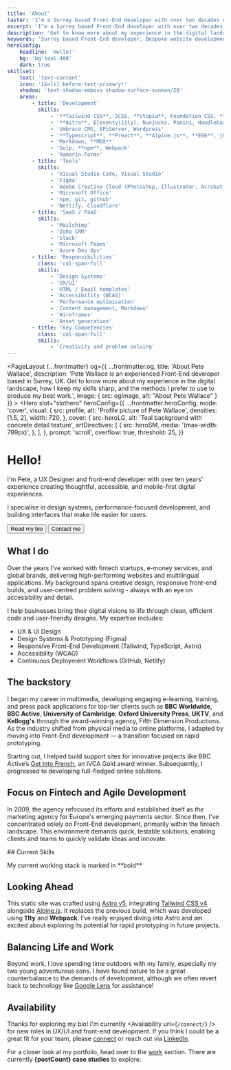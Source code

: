 ```yaml
---
title: 'About'
taster: 'I’m a Surrey based Front-End developer with over two decades of experience in digital.'
excerpt: 'I’m a Surrey based Front-End developer with over two decades of experience in digital.'
description: 'Get to know more about my experience in the digital landscape, how I keep my skills sharp, and the methods I prefer to use to produce my best work.'
keywords: 'Surrey based Front-End developer, Bespoke website development, HTML, CSS, Creative development, The Great Outdoors, Balance and wellbeing'
heroConfig:
    headline: 'Hello!'
    bg: 'bg-teal-400'
    dark: true
skillset:
    text: 'text-content'
    icon: '[&>li]:before:text-primary!'
    shadow: 'text-shadow-emboss shadow-surface-sunken/20'
    areas:
        - title: 'Development'
          skills:
              - '**Tailwind CSS**, SCSS, **Utopia**, Foundation CSS, **PostCSS**'
              - '**Astro**, Eleventy(11ty), Nunjucks, Panini, Handlebars'
              - 'Umbraco CMS, EPiServer, Wordpress'
              - '**Typescript**, **Preact**, **Alpine.js**, **ES6**, jQuery, **JSON**, **Motion One**'
              - 'Markdown, **MDX**'
              - 'Gulp, **npm**, Webpack'
              - 'Xamarin.Forms'
        - title: 'Tools'
          skills:
              - 'Visual Studio Code, Visual Studio'
              - 'Figma'
              - 'Adobe Creative Cloud (Photoshop, Illustrator, Acrobat, Lightroom)'
              - 'Microsoft Office'
              - 'npm, git, github'
              - 'Netlify, Cloudflare'
        - title: 'SaaS / PaaS'
          skills:
              - 'Mailchimp'
              - 'Zoho CRM'
              - 'Slack'
              - 'Microsoft Teams'
              - 'Azure Dev Ops'
        - title: 'Responsibilities'
          class: 'col-span-full'
          skills:
              - 'Design Systems'
              - 'UX/UI'
              - 'HTML / Email templates'
              - 'Accessibility (WCAG)'
              - 'Performance optimisation'
              - 'Content management, Markdown'
              - 'Wireframes'
              - 'Asset generation'
        - title: 'Key Competencies'
          class: 'col-span-full'
          skills:
              - 'Creativity and problem solving'
---
```








<PageLayout  {...frontmatter}  og={{
    ...frontmatter.og,
    title: 'About Pete Wallace',
    description: 'Pete Wallace is an experienced Front-End developer based in Surrey, UK. Get to know more about my experience in the digital landscape, how I keep my skills sharp, and the methods I prefer to use to produce my best work.',
    image: {
      src: ogImage,
      alt: "About Pete Wallace"
    }
  }} >
  <Hero
      slot="slothero"
      heroConfig={{
          ...frontmatter.heroConfig,
          mode: 'cover',
          visual: {
              src: profile,
              alt: 'Profile picture of Pete Wallace',
              densities: [1.5, 2],
              width: 720,
          },
          cover: {
              src: heroLG,
              alt: 'Teal background with concrete detail texture',
              artDirectives: [
                  {
                      src: heroSM,
                      media: '(max-width: 799px)',
                  },
              ],
          },
          prompt: 'scroll',
          overflow: true,
          threshold: 25,
      }}
  >
  <h1
            class="text-shadow-headline relative mb-0 text-step-6/tight shadow-black/10"
            data-animate="turnIn"
        >
            Hello!
        </h1>
  <p class='text-step-1 mb-fluid-s' data-animate='turnIn'>I'm Pete, a UX Designer and front-end developer with over ten years’ experience creating thoughtful, accessible, and mobile-first digital experiences. </p>
    <p class='text-step-0 mb-fluid-s' data-animate='turnIn'>I specialise in design systems, performance-focused development, and building interfaces that make life easier for users.</p>
  <p class="flex flex-row gap-2" data-animate="turnIn">
    <Button theme="secondary" href="#start" data-jump isIcon="true">Read my bio <Icon name="lucide:arrow-down-circle" class="h-fluid-s w-fluid-s"/></Button>
    <Button theme="whiteline" href="/connect/">Contact me</Button>
  </p>
  </Hero>

## What I do

Over the years I’ve worked with fintech startups, e-money services, and global brands, delivering high-performing websites and multilingual applications. My background spans creative design, responsive front-end builds, and user-centred problem solving - always with an eye on accessibility and detail.

I help businesses bring their digital visions to life through clean, efficient code and user-friendly designs. My expertise includes:

- UX & UI Design
- Design Systems & Prototyping (Figma)
- Responsive Front-End Development (Tailwind, TypeScript, Astro)
- Accessibility (WCAG)
- Continuous Deployment Workflows (GitHub, Netlify)

## The backstory

I began my career in multimedia, developing engaging e-learning, training, and press pack applications for top-tier clients such as **BBC Worldwide**, **BBC Active**, **University of Cambridge**, **Oxford University Press**, **UKTV**, and **Kellogg's** through the award-winning agency, Fifth Dimension Productions.
As the industry shifted from physical media to online platforms, I adapted by moving into Front-End development — a transition focused on rapid prototyping.

Starting out, I helped build support sites for innovative projects like BBC Active’s [Get Into French](https://www.cam.ac.uk/news/get-into-french-wins-gold-award), an IVCA Gold award winner. Subsequently, I progressed to developing full-fledged online solutions.

## Focus on Fintech and Agile Development

In 2009, the agency refocused its efforts and established itself as _the_ marketing agency for Europe's emerging payments sector. Since then, I've concentrated solely on Front-End development, primarily within the fintech landscape. This environment demands quick, testable solutions, enabling clients and teams to quickly validate ideas and innovate.

<Skills skillset={frontmatter.skillset} bg='bg-surface-sunken' >
## Current Skills

<p class="text-step--1 text-content-quiet mb-fluid-m">My current working stack is marked in **bold**</p>
</Skills>

<Banner wrapper="bg-brand" class="min-h-block" />

## Looking Ahead

This static site was crafted using [Astro v5](https://astro.build/), integrating [Tailwind CSS v4](https://tailwindcss.com/) alongside [Alpine.js](https://alpinejs.dev/). It replaces the previous build, which was developed using **11ty** and **Webpack**. I’ve really enjoyed diving into Astro and am excited about exploring its potential for rapid prototyping in future projects.

## Balancing Life and Work

Beyond work, I love spending time outdoors with my family, especially my two young adventurous sons. I have found nature to be a great counterbalance to the demands of development, although we often revert back to technology like [Google Lens](https://lens.google/intl/en-GB/#cta-section) for assistance!

<BlockImage
    src={google_lens}
    width={768}
    breakout={false}
    class="my-0 w-full"
    alt="Beach scene with close up of jellyfish. Detail shows iPhone with google lens app"
    credit="Google Lens (App visuals)"
    wrapper="my-fluid-l"
/>

## Availability

Thanks for exploring my bio! I'm currently <Availability url={`/connect/`} /> for new roles in UX/UI and front-end development. If you think I could be a great fit for your team, please [connect](/connect/) or reach out via [LinkedIn](https://www.linkedin.com/in/peter-wallace-a5002a7a/).

For a closer look at my portfolio, head over to the [work](/work/) section. There are currently **{postCount} case studies** to explore.

</PageLayout>
